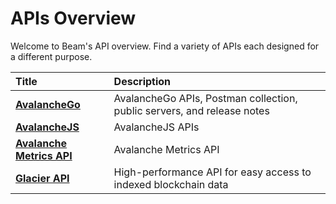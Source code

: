# APIs Overview

Welcome to Beam's API overview. Find a variety of APIs each designed for a different purpose.


| Title                                              | Description                                                                                                                                         |
| :------------------------------------------------- | :-------------------------------------------------------------------------------------------------------------------------------------------------- |
| [**AvalancheGo**](https://docs.avax.network/apis/avalanchego)      |     AvalancheGo APIs, Postman collection, public servers, and release notes      |  
| [**AvalancheJS**](https://docs.avax.network/apis/avalanchejs)      | AvalancheJS APIs |
| [**Avalanche Metrics API**](https://metrics.avax.network/)       | Avalanche Metrics API              |
| [**Glacier API**](https://glacier-api.avax.network/api#/)                 | High-performance API for easy access to indexed blockchain data              |